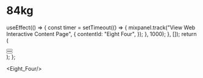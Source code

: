 # 84kg


  useEffect(() => {
    const timer = setTimeout(() => {
      mixpanel.track("View Web Interactive Content Page", {
        contentId: "Eight Four",
      });
    }, 1000);
  }, []);
  return (
    <div className="lg:flex">
      <div className="lg:mr-2 lg:w-1/3 w-full">
        <Button title="GYM" description="헬스장에 가볼까?" query="/Diet/84kg" />
      </div>
      <div className="lg:ml-2 lg:mr-2 lg:w-1/3 w-full">
        <Button
          title="YoYo Phenomenon"
          description="요요 현상"
          query="/Diet/84kg"
        ></Button>
      </div>
      <div className="lg:ml-2 lg:w-1/3 w-full"></div>
    </div>
  );
};

<Eight_Four/>
